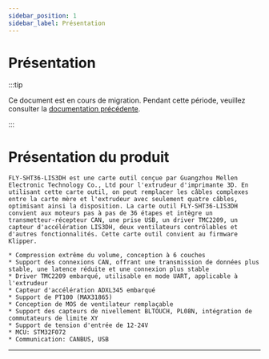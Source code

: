 ```yaml
---
sidebar_position: 1
sidebar_label: Présentation
---
```


# Présentation

:::tip

Ce document est en cours de migration. Pendant cette période, veuillez consulter la [documentation précédente](https://mellow.klipper.cn/#/).

:::

# Présentation du produit

    FLY-SHT36-LIS3DH est une carte outil conçue par Guangzhou Mellen Electronic Technology Co., Ltd pour l'extrudeur d'imprimante 3D. En utilisant cette carte outil, on peut remplacer les câbles complexes entre la carte mère et l'extrudeur avec seulement quatre câbles, optimisant ainsi la disposition. La carte outil FLY-SHT36-LIS3DH convient aux moteurs pas à pas de 36 étapes et intègre un transmetteur-récepteur CAN, une prise USB, un driver TMC2209, un capteur d'accélération LIS3DH, deux ventilateurs contrôlables et d'autres fonctionnalités. Cette carte outil convient au firmware Klipper.

    * Compression extrême du volume, conception à 6 couches
    * Support des connexions CAN, offrant une transmission de données plus stable, une latence réduite et une connexion plus stable
    * Driver TMC2209 embarqué, utilisable en mode UART, applicable à l'extrudeur
    * Capteur d'accélération ADXL345 embarqué
    * Support de PT100 (MAX31865)
    * Conception de MOS de ventilateur remplaçable
    * Support des capteurs de nivellement BLTOUCH, PL08N, intégration de commutateurs de limite XY
    * Support de tension d'entrée de 12-24V
    * MCU: STM32F072
    * Communication: CANBUS, USB

---